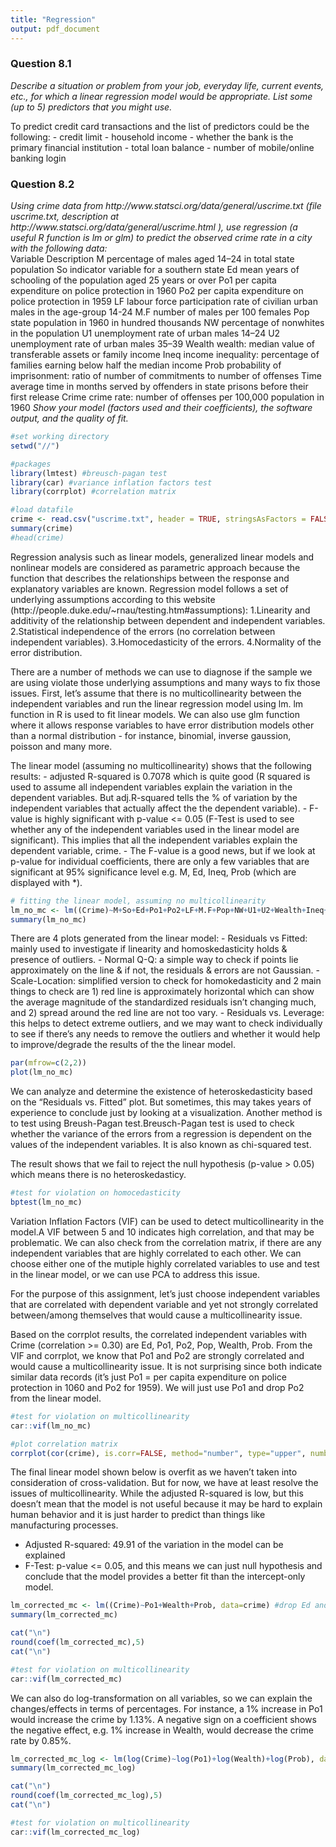 ---
title: "Regression"
output: pdf_document
---

### Question 8.1

*Describe a situation or problem from your job, everyday life, current events, etc., for which a linear regression model would be appropriate. List some (up to 5) predictors that you might use.*

To predict credit card transactions and the list of predictors could be the following: 
- credit limit
- household income
- whether the bank is the primary financial institution
- total loan balance
- number of mobile/online banking login 


### Question 8.2
*Using crime data from http://www.statsci.org/data/general/uscrime.txt  (file uscrime.txt, description at http://www.statsci.org/data/general/uscrime.html ), use regression (a useful R function is lm or glm) to predict the observed crime rate in a city with the following data:*\
Variable	 	Description
M		        percentage of males aged 14–24 in total state population
So		      indicator variable for a southern state
Ed		      mean years of schooling of the population aged 25 years or over
Po1		      per capita expenditure on police protection in 1960
Po2		      per capita expenditure on police protection in 1959
LF		      labour force participation rate of civilian urban males in the age-group 14-24
M.F		      number of males per 100 females
Pop		      state population in 1960 in hundred thousands
NW		      percentage of nonwhites in the population
U1		      unemployment rate of urban males 14–24
U2		      unemployment rate of urban males 35–39
Wealth		  wealth: median value of transferable assets or family income
Ineq		    income inequality: percentage of families earning below half the median income
Prob		    probability of imprisonment: ratio of number of commitments to number of offenses
Time		    average time in months served by offenders in state prisons before their first release
Crime		    crime rate: number of offenses per 100,000 population in 1960
*Show your model (factors used and their coefficients), the software output, and the quality of fit.*


```{r include=TRUE, echo=FALSE, message=FALSE}
#set working directory
setwd("//")

#packages
library(lmtest) #breusch-pagan test 
library(car) #variance inflation factors test
library(corrplot) #correlation matrix 

#load datafile
crime <- read.csv("uscrime.txt", header = TRUE, stringsAsFactors = FALSE, sep="\t")
summary(crime)
#head(crime)
```

Regression analysis such as linear models, generalized linear models and nonlinear models are considered as parametric approach because the function that describes the relationships between the response and explanatory variables are known. Regression model follows a set of underlying assumptions according to this website (http://people.duke.edu/~rnau/testing.htm#assumptions):
1.Linearity and additivity of the relationship between dependent and independent variables.
2.Statistical independence of the errors (no correlation between independent variables).
3.Homocedasticity of the errors. 
4.Normality of the error distribution. 


There are a number of methods we can use to diagnose if the sample we are using violate those underlying assumptions and many ways to fix those issues. First, let's assume that there is no multicollinearity between the independent variables and run the linear regression model using lm. lm function in R is used to fit linear models. We can also use glm function where it allows response variables to have error distribution models other than a normal distribution - for instance, binomial, inverse gaussion, poisson and many more. 

The linear model (assuming no multicollinearity) shows that the following results:
- adjusted R-squared is 0.7078 which is quite good (R squared is used to assume all independent variables explain the variation in the dependent variables. But adj.R-squared tells the % of variation by the independent variables that actually affect the the dependent variable).
- F-value is highly significant with p-value <= 0.05 (F-Test is used to see whether any of the independent variables used in the linear model are significant). This implies that all the independent variables explain the dependent variable, crime. 
- The F-value is a good news, but if we look at p-value for individual coefficients, there are only a few variables that are significant at 95% significance level e.g. M, Ed, Ineq, Prob (which are displayed with *). 

```{r include=TRUE, echo=FALSE, message=FALSE}
# fitting the linear model, assuming no multicollinearity
lm_no_mc <- lm((Crime)~M+So+Ed+Po1+Po2+LF+M.F+Pop+NW+U1+U2+Wealth+Ineq+Prob+Time, data=crime)
summary(lm_no_mc)
```
There are 4 plots generated from the linear model: 
- Residuals vs Fitted: mainly used to investigate if linearity and homoskedasticity holds & presence of outliers. 
- Normal Q-Q: a simple way to check if points lie approximately on the line & if not, the residuals & errors are not Gaussian. 
- Scale-Location: simplified version to check for homokedasticity and 2 main things to check are 1) red line is approximately horizontal which can show the average magnitude of the standardized residuals isn't changing much, and 2) spread around the red line are not too vary. 
- Residuals vs. Leverage: this helps to detect extreme outliers, and we may want to check individually to see if there's any needs to remove the outliers and whether it would help to improve/degrade the results of the the linear model. 


```{r include=TRUE, echo=FALSE, message=FALSE}
par(mfrow=c(2,2))
plot(lm_no_mc)
```
We can analyze and determine the existence of heteroskedasticity based on the "Residuals vs. Fitted" plot. But sometimes, this may takes years of experience to conclude just by looking at a visualization. Another method is to test using Breush-Pagan test.Breusch-Pagan test is used to check whether the variance of the errors from a regression is dependent on the values of the independent variables. It is also known as chi-squared test.

The result shows that we fail to reject the null hypothesis (p-value > 0.05) which means there is no heteroskedasticy. 

```{r include=TRUE, echo=FALSE, message=FALSE}
#test for violation on homocedasticity
bptest(lm_no_mc)
```

Variation Inflation Factors (VIF) can be used to detect multicollinearity in the model.A VIF between 5 and 10 indicates high correlation, and that may be problematic. We can also check from the correlation matrix, if there are any independent variables that are highly correlated to each other. We can choose either one of the mutiple highly correlated variables to use and test in the linear model, or we can use PCA to address this issue. 

For the purpose of this assignment, let's just choose independent variables that are correlated with dependent variable and yet not strongly correlated between/among themselves that would cause a multicollinearity issue. 

Based on the corrplot results, the correlated independent variables with Crime (correlation >= 0.30) are Ed, Po1, Po2, Pop, Wealth, Prob. From the VIF and corrplot, we know that Po1 and Po2 are strongly correlated and would cause a multicollinearity issue. It is not surprising since both indicate similar data records (it's just Po1 = per capita expenditure on police protection in 1060 and Po2 for 1959). We will just use Po1 and drop Po2 from the linear model. 


```{r include=TRUE, echo=FALSE, message=FALSE}
#test for violation on multicollinearity
car::vif(lm_no_mc)

```

```{r include=TRUE, echo=FALSE, message=FALSE}
#plot correlation matrix 
corrplot(cor(crime), is.corr=FALSE, method="number", type="upper", number.cex=0.7)

```
The final linear model shown below is overfit as we haven't taken into consideration of cross-validation. But for now, we have at least resolve the issues of multicollinearity. While the adjusted R-squared is low, but this doesn't mean that the model is not useful because it may be hard to explain human behavior and it is just harder to predict than things like manufacturing processes.

- Adjusted R-squared: 49.91 of the variation in the model can be explained 
- F-Test: p-value <= 0.05, and this means we can just null hypothesis and conclude that the model provides a better fit than the intercept-only model.

```{r include=TRUE, echo=FALSE, message=FALSE}
lm_corrected_mc <- lm((Crime)~Po1+Wealth+Prob, data=crime) #drop Ed and pop because not significant
summary(lm_corrected_mc)

cat("\n")
round(coef(lm_corrected_mc),5)
cat("\n")

#test for violation on multicollinearity
car::vif(lm_corrected_mc)
```

We can also do log-transformation on all variables, so we can explain the changes/effects in terms of percentages. For instance, a 1% increase in Po1 would increase the crime by 1.13%. A negative sign on a coefficient shows the negative effect, e.g. 1% increase in Wealth, would decrease the crime rate by 0.85%.

```{r include=TRUE, echo=FALSE, message=FALSE}
lm_corrected_mc_log <- lm(log(Crime)~log(Po1)+log(Wealth)+log(Prob), data=crime) #drop Ed and pop because not significant
summary(lm_corrected_mc_log)

cat("\n")
round(coef(lm_corrected_mc_log),5)
cat("\n")

#test for violation on multicollinearity
car::vif(lm_corrected_mc_log)
```


